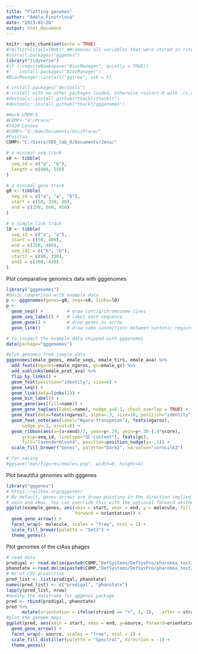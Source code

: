 ```yaml
---
title: "Plotting genomes"
author: "Adéla Finstrlová"
date: "2023-02-28"
output: html_document
---
```


```r
knitr::opts_chunk$set(echo = TRUE)
#rm(list=ls(all=TRUE)) ##removes all variables that were stored in rstudio from older projects
#install.packages("gggenes")
library("tidyverse")
#if (!requireNamespace("BiocManager", quietly = TRUE))
#    install.packages("BiocManager")
#BiocManager::install("ggtree", ask = F)

# install.packages("devtools")
# install with no other packages loaded, otherwise restart R with .rs.restartR()
#devtools::install_github("thackl/thacklr")
#devtools::install_github("thackl/gggenomes")
```

```r
#Work LMDM-5
#COMP<-"d:/Prace/"
#T420 Lenovo
#COMP<-"d:/Ade/Documents/Uni/Prace/"
#Fujitsu
COMP<-"C:/Users/VEO_lab_0/Documents/Jena/"
```


```r
# a minimal seq track
s0 <- tibble(
  seq_id = c("a", "b"),
  length = c(600, 550)
)

# a minimal gene track
g0 <- tibble(
  seq_id = c("a", "a", "b"),
  start = c(50, 350, 80),
  end = c(250, 500, 450)
)

# a simple link track
l0 <- tibble(
  seq_id = c("a", "a"),
  start = c(50, 400),
  end = c(250, 480),
  seq_id2 = c("b", "b"),
  start2 = c(80, 350),
  end2 = c(300, 430)
)
```

Plot comparative genomics data with gggenomes

```r
library("gggenomes")
#basic comparison with example data
p <- gggenomes(genes=g0, seqs=s0, links=l0)
p + 
  geom_seq() +         # draw contig/chromosome lines
  geom_seq_label() +   # label each sequence 
  geom_gene() +        # draw genes as arrow
  geom_link()          # draw some connections between syntenic regions

# to inspect the example data shipped with gggenomes
data(package="gggenomes")

#plot genomes from sample data
gggenomes(emale_genes, emale_seqs, emale_tirs, emale_ava) %>%
  add_feats(ngaros=emale_ngaros, gc=emale_gc) %>%
  add_sublinks(emale_prot_ava) %>%
  flip_by_links() +
  geom_feat(position="identity", size=6) +
  geom_seq() +
  geom_link(data=links(2)) +
  geom_bin_label() +
  geom_gene(aes(fill=name)) +
  geom_gene_tag(aes(label=name), nudge_y=0.1, check_overlap = TRUE) +
  geom_feat(data=feats(ngaros), alpha=.3, size=10, position="identity") +
  geom_feat_note(aes(label="Ngaro-transposon"), feats(ngaros),
      nudge_y=.1, vjust=0) +
  geom_ribbon(aes(x=(x+xend)/2, ymax=y+.24, ymin=y+.38-(.4*score),
      group=seq_id, linetype="GC-content"), feats(gc),
      fill="lavenderblush4", position=position_nudge(y=-.1)) +
  scale_fill_brewer("Genes", palette="Dark2", na.value="cornsilk3")

# for saving
#ggsave("man/figures/emales.png", width=8, height=4)

```

Plot beautiful genomes with gggenes

```r
library("gggenes")
# https://wilkox.org/gggenes/
# By default, genes arrows are drawn pointing in the direction implied by
# xmin and xmax. You can override this with the optional forward aesthetic.
ggplot(example_genes, aes(xmin = start, xmax = end, y = molecule, fill = gene,
                          forward = orientation)) +
  geom_gene_arrow() +
  facet_wrap(~ molecule, scales = "free", ncol = 1) +
  scale_fill_brewer(palette = "Set3") +
  theme_genes()
```
Plot genomes of the crAss phages
```r
# read data
prodigal <- read.delim(paste0(COMP,"DefSystems/DefSysPro/pharokka_test/prodigal/prodigal.gff.forR.txt"))
phanotate <-read.delim(paste0(COMP,"DefSystems/DefSysPro/pharokka_test/phanotate/phanotate.gff.forR.txt"))
# Nr of CDS prediction
pred_list <- list(prodigal, phanotate)
names(pred_list) <- c("prodigal", "phanotate")
lapply(pred_list, nrow)
#modify the dataframe for gggenes package
pred <- rbind(prodigal, phanotate)
pred %>%
      mutate(orientation = ifelse(straind == "+", 1,-1),  .after = straind) -> pred
#plot the genome maps
ggplot(pred, aes(xmin = start, xmax = end, y=source, forward=orientation, fill=(end-start))) +
  geom_gene_arrow() +
  facet_wrap(~ source, scales = "free", ncol = 1) +
  scale_fill_distiller(palette = "Spectral", direction = -1) +
  theme_genes()


```

